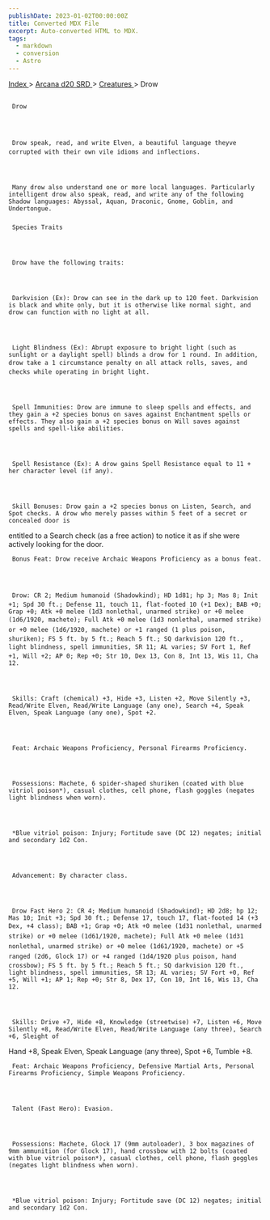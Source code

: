 ```yaml
---
publishDate: 2023-01-02T00:00:00Z
title: Converted MDX File
excerpt: Auto-converted HTML to MDX.
tags:
  - markdown
  - conversion
  - Astro
---
```


[
Index
](-index) >
[
Arcana d20 SRD
](arcana-d20-srd-index) >
[
Creatures
](arcana-d20-srd-creatures-index) > Drow

##

     Drow




     Drow speak, read, and write Elven, a beautiful language theyve corrupted with their own vile idioms and inflections.




     Many drow also understand one or more local languages. Particularly intelligent drow also speak, read, and write any of the following Shadow languages: Abyssal, Aquan, Draconic, Gnome, Goblin, and Undertongue.

###

     Species Traits




     Drow have the following traits:




     Darkvision (Ex): Drow can see in the dark up to 120 feet. Darkvision is black and white only, but it is otherwise like normal sight, and drow can function with no light at all.




     Light Blindness (Ex): Abrupt exposure to bright light (such as sunlight or a daylight spell) blinds a drow for 1 round. In addition, drow take a 1 circumstance penalty on all attack rolls, saves, and checks while operating in bright light.




     Spell Immunities: Drow are immune to sleep spells and effects, and they gain a +2 species bonus on saves against Enchantment spells or effects. They also gain a +2 species bonus on Will saves against spells and spell-like abilities.




     Spell Resistance (Ex): A drow gains Spell Resistance equal to 11 + her character level (if any).




     Skill Bonuses: Drow gain a +2 species bonus on Listen, Search, and Spot checks. A drow who merely passes within 5 feet of a secret or concealed door is

entitled to a Search check (as a free action) to notice it as if she were actively looking for the door.

     Bonus Feat: Drow receive Archaic Weapons Proficiency as a bonus feat.




     Drow: CR 2; Medium humanoid (Shadowkind); HD 1d81; hp 3; Mas 8; Init +1; Spd 30 ft.; Defense 11, touch 11, flat-footed 10 (+1 Dex); BAB +0; Grap +0; Atk +0 melee (1d3 nonlethal, unarmed strike) or +0 melee (1d6/1920, machete); Full Atk +0 melee (1d3 nonlethal, unarmed strike) or +0 melee (1d6/1920, machete) or +1 ranged (1 plus poison, shuriken); FS 5 ft. by 5 ft.; Reach 5 ft.; SQ darkvision 120 ft., light blindness, spell immunities, SR 11; AL varies; SV Fort 1, Ref +1, Will +2; AP 0; Rep +0; Str 10, Dex 13, Con 8, Int 13, Wis 11, Cha 12.




     Skills: Craft (chemical) +3, Hide +3, Listen +2, Move Silently +3, Read/Write Elven, Read/Write Language (any one), Search +4, Speak Elven, Speak Language (any one), Spot +2.




     Feat: Archaic Weapons Proficiency, Personal Firearms Proficiency.




     Possessions: Machete, 6 spider-shaped shuriken (coated with blue vitriol poison*), casual clothes, cell phone, flash goggles (negates light blindness when worn).




     *Blue vitriol poison: Injury; Fortitude save (DC 12) negates; initial and secondary 1d2 Con.




     Advancement: By character class.




     Drow Fast Hero 2: CR 4; Medium humanoid (Shadowkind); HD 2d8; hp 12; Mas 10; Init +3; Spd 30 ft.; Defense 17, touch 17, flat-footed 14 (+3 Dex, +4 class); BAB +1; Grap +0; Atk +0 melee (1d31 nonlethal, unarmed strike) or +0 melee (1d61/1920, machete); Full Atk +0 melee (1d31 nonlethal, unarmed strike) or +0 melee (1d61/1920, machete) or +5 ranged (2d6, Glock 17) or +4 ranged (1d4/1920 plus poison, hand crossbow); FS 5 ft. by 5 ft.; Reach 5 ft.; SQ darkvision 120 ft., light blindness, spell immunities, SR 13; AL varies; SV Fort +0, Ref +5, Will +1; AP 1; Rep +0; Str 8, Dex 17, Con 10, Int 16, Wis 13, Cha 12.




     Skills: Drive +7, Hide +8, Knowledge (streetwise) +7, Listen +6, Move Silently +8, Read/Write Elven, Read/Write Language (any three), Search +6, Sleight of

Hand +8, Speak Elven, Speak Language (any three), Spot +6, Tumble +8.

     Feat: Archaic Weapons Proficiency, Defensive Martial Arts, Personal Firearms Proficiency, Simple Weapons Proficiency.




     Talent (Fast Hero): Evasion.




     Possessions: Machete, Glock 17 (9mm autoloader), 3 box magazines of 9mm ammunition (for Glock 17), hand crossbow with 12 bolts (coated with blue vitriol poison*), casual clothes, cell phone, flash goggles (negates light blindness when worn).




     *Blue vitriol poison: Injury; Fortitude save (DC 12) negates; initial and secondary 1d2 Con.
